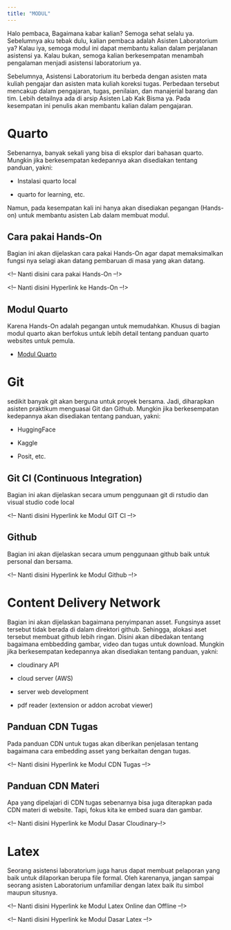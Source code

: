 ```yaml
---
title: "MODUL"
---
```


Halo pembaca, Bagaimana kabar kalian? Semoga sehat selalu ya. Sebelumnya aku tebak dulu, kalian pembaca adalah Asisten Laboratorium ya? Kalau iya, semoga modul ini dapat membantu kalian dalam perjalanan asistensi ya. Kalau bukan, semoga kalian berkesempatan menambah pengalaman menjadi asistensi laboratorium ya.

Sebelumnya, Asistensi Laboratorium itu berbeda dengan asisten mata kuliah pengajar dan asisten mata kuliah koreksi tugas. Perbedaan tersebut mencakup dalam pengajaran, tugas, penilaian, dan manajerial barang dan tim. Lebih detailnya ada di arsip Asisten Lab Kak Bisma ya. Pada kesempatan ini penulis akan membantu kalian dalam pengajaran.

# Quarto

Sebenarnya, banyak sekali yang bisa di eksplor dari bahasan quarto. Mungkin jika berkesempatan kedepannya akan disediakan tentang panduan, yakni:

-   Instalasi quarto local

-   quarto for learning, etc.

Namun, pada kesempatan kali ini hanya akan disediakan pegangan (Hands-on) untuk membantu asisten Lab dalam membuat modul.

## Cara pakai Hands-On

Bagian ini akan dijelaskan cara pakai Hands-On agar dapat memaksimalkan fungsi nya selagi akan datang pembaruan di masa yang akan datang.

\<!-- Nanti disini cara pakai Hands-On --!\>

\<!-- Nanti disini Hyperlink ke Hands-On --!\>

## Modul Quarto

Karena Hands-On adalah pegangan untuk memudahkan. Khusus di bagian modul quarto akan berfokus untuk lebih detail tentang panduan quarto websites untuk pemula.

* [Modul Quarto](./modulQuarto/modulQuarto.qmd)

# Git

sedikit banyak git akan berguna untuk proyek bersama. Jadi, diharapkan asisten praktikum menguasai Git dan Github. Mungkin jika berkesempatan kedepannya akan disediakan tentang panduan, yakni:

-   HuggingFace

-   Kaggle

-   Posit, etc.

## Git CI (Continuous Integration)

Bagian ini akan dijelaskan secara umum penggunaan git di rstudio dan visual studio code local

\<!-- Nanti disini Hyperlink ke Modul GIT CI --!\>

## Github

Bagian ini akan dijelaskan secara umum penggunaan github baik untuk personal dan bersama.

\<!-- Nanti disini Hyperlink ke Modul Github --!\>

# Content Delivery Network

Bagian ini akan dijelaskan bagaimana penyimpanan asset. Fungsinya asset tersebut tidak berada di dalam direktori github. Sehingga, alokasi aset tersebut membuat github lebih ringan. Disini akan dibedakan tentang bagaimana embbedding gambar, video dan tugas untuk download. Mungkin jika berkesempatan kedepannya akan disediakan tentang panduan, yakni:

-   cloudinary API

-   cloud server (AWS)

-   server web development

-   pdf reader (extension or addon acrobat viewer)

## Panduan CDN Tugas

Pada panduan CDN untuk tugas akan diberikan penjelasan tentang bagaimana cara embedding asset yang berkaitan dengan tugas.

\<!-- Nanti disini Hyperlink ke Modul CDN Tugas --!\>

## Panduan CDN Materi

Apa yang dipelajari di CDN tugas sebenarnya bisa juga diterapkan pada CDN materi di website. Tapi, fokus kita ke embed suara dan gambar.

\<!-- Nanti disini Hyperlink ke Modul Dasar Cloudinary--!\>

# Latex

Seorang asistensi laboratorium juga harus dapat membuat pelaporan yang baik untuk dilaporkan berupa file formal. Oleh karenanya, jangan sampai seorang asisten Laboratorium unfamiliar dengan latex baik itu simbol maupun situsnya.

\<!-- Nanti disini Hyperlink ke Modul Latex Online dan Offline --!\>

\<!-- Nanti disini Hyperlink ke Modul Dasar Latex --!\>
